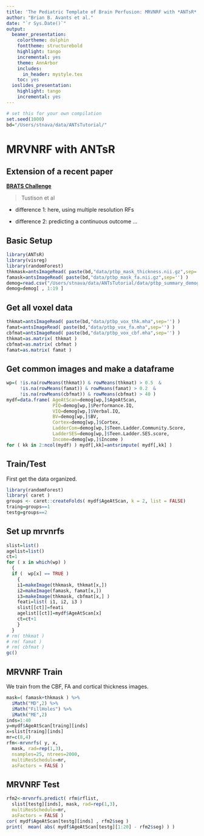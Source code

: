 ```yaml
---
title: 'The Pediatric Template of Brain Perfusion: MRVNRF with *ANTsR*'
author: "Brian B. Avants et al."
date: "`r Sys.Date()`"
output:
  beamer_presentation:
    colortheme: dolphin
    fonttheme: structurebold
    highlight: tango
    incremental: yes
    theme: AnnArbor
    includes:
      in_header: mystyle.tex
    toc: yes
  ioslides_presentation:
    highlight: tango
    incremental: yes
---
```


```r
# set this for your own compilation
set.seed(1000)
bd="/Users/stnava/data/ANTsTutorial/"
```

# MRVNRF with ANTsR

## Extension of a recent paper

[**BRATS Challenge**](http://www.ncbi.nlm.nih.gov/pubmed/25433513)

> Tustison et al

* difference 1: here, using multiple resolution RFs

* difference 2: predicting a continuous outcome ...


## Basic Setup

```r
library(ANTsR)
library(visreg)
library(randomForest)
thkmask=antsImageRead( paste(bd,"data/ptbp_mask_thickness.nii.gz",sep='') )
famask=antsImageRead( paste(bd,"data/ptbp_mask_fa.nii.gz",sep='') )
demog=read.csv("/Users/stnava/data/ANTsTutorial/data/ptbp_summary_demographics.csv")
demog=demog[ , 1:19 ]
```

## Get all voxel data

```r
thkmat=antsImageRead( paste(bd,"data/ptbp_vox_thk.mha",sep='') )
famat=antsImageRead( paste(bd,"data/ptbp_vox_fa.mha",sep='') )
cbfmat=antsImageRead( paste(bd,"data/ptbp_vox_cbf.mha",sep='') )
thkmat=as.matrix( thkmat )
cbfmat=as.matrix( cbfmat )
famat=as.matrix( famat )
```

## Get common images and make a dataframe

```r
wp=( !is.na(rowMeans(thkmat)) & rowMeans(thkmat) > 0.5  &
     !is.na(rowMeans(famat)) & rowMeans(famat) > 0.2  &
     !is.na(rowMeans(cbfmat)) & rowMeans(cbfmat) > 40 )
mydf=data.frame( AgeAtScan=demog[wp,]$AgeAtScan,
                 PIQ=demog[wp,]$Performance.IQ,
                 VIQ=demog[wp,]$Verbal.IQ,
                 BV=demog[wp,]$BV,
                 Cortex=demog[wp,]$Cortex,
                 LadderCom=demog[wp,]$Teen.Ladder.Community.Score,
                 LadderSES=demog[wp,]$Teen.Ladder.SES.score,
                 Income=demog[wp,]$Income )
for ( kk in 2:ncol(mydf) ) mydf[,kk]=antsrimpute( mydf[,kk] )
```  


## Train/Test

First get the data organized.
```r
library(randomForest)
library( caret )
groups <- caret::createFolds( mydf$AgeAtScan, k = 2, list = FALSE)
traing=groups==1
testg=groups==2
```

## Set up mrvnrfs

```r
slist=list()
agelist=list()
ct=1
for ( x in which(wp) )
  {
  if (  wp[x] == TRUE )
    {
    i1=makeImage(thkmask, thkmat[x,])
    i2=makeImage(famask, famat[x,])
    i3=makeImage(thkmask, cbfmat[x,] )
    feati=list( i1, i2, i3 )
    slist[[ct]]=feati
    agelist[[ct]]=mydf$AgeAtScan[x]
    ct=ct+1
    }
  }
# rm( thkmat )
# rm( famat )
# rm( cbfmat )
gc()
```

## MRVNRF Train

We train from the CBF, FA and cortical thickness images.

```r
mask=( famask+thkmask ) %>%
  iMath("MD",2) %>%
  iMath("FillHoles") %>%
  iMath("ME",2)
inds=1:40
y=mydf$AgeAtScan[traing][inds]
x=slist[traing][inds]
mr=c(8,4)
rfm<-mrvnrfs( y, x,
  mask, rad=rep(1,3),
  nsamples=25, ntrees=2000,
  multiResSchedule=mr,
  asFactors = FALSE )
```


## MRVNRF Test

```r
rfm2<-mrvnrfs.predict( rfm$rflist,
  slist[testg][inds], mask, rad=rep(1,3),
  multiResSchedule=mr,
  asFactors = FALSE )
cor( mydf$AgeAtScan[testg][inds] , rfm2$seg )
print(  mean( abs( mydf$AgeAtScan[testg][1:20] - rfm2$seg) ) )
```
